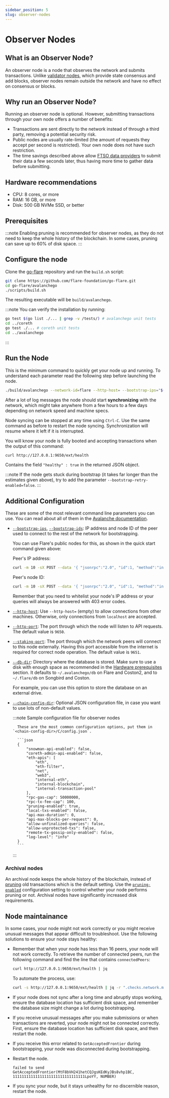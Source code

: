 ```yaml
---
sidebar_position: 5
slug: observer-nodes
---
```


# Observer Nodes

## What is an Observer Node?

An observer node is a node that observes the network and submits transactions. Unlike [validator nodes](validator-node-client), which provide state consensus and add blocks, observer nodes remain outside the network and have no effect on consensus or blocks.

## Why run an Observer Node?

Running an observer node is optional. However, submitting transactions through your own node offers a number of benefits:

- Transactions are sent directly to the network instead of through a third party, removing a potential security risk.
- Public nodes are usually rate-limited (the amount of requests they accept per second is restricted). Your own node does not have such restriction.
- The time savings described above allow [FTSO data providers](glossary.md#data_provider) to submit their data a few seconds later, thus having more time to gather data before submitting.

## Hardware recommendations

- CPU: 8 cores, or more
- RAM: 16 GB, or more
- Disk: 500 GB NVMe SSD, or better

## Prerequisites

:::note
Enabling pruning is recommended for observer nodes, as they do not need to keep the whole history of the blockchain. In some cases, pruning can save up to 60% of disk space.
:::

## Configure the node

Clone the [go-flare](https://github.com/flare-foundation/go-flare) repository and run the `build.sh` script:

```bash
git clone https://github.com/flare-foundation/go-flare.git
cd go-flare/avalanchego
./scripts/build.sh
```

The resulting executable will be `build/avalanchego`.

:::note
You can verify the installation by running:

```bash
go test $(go list ./... | grep -v /tests/) # avalanchego unit tests
cd ../coreth
go test ./... # coreth unit tests
cd ../avalanchego
```

:::

## Run the Node

This is the minimum command to quickly get your node up and running.
To understand each parameter read the following step before launching the node.

```bash
./build/avalanchego --network-id=flare --http-host= --bootstrap-ips="$(curl -m 10 -sX POST --data '{ "jsonrpc":"2.0", "id":1, "method":"info.getNodeIP" }' -H 'content-type:application/json;' https://flare.flare.network/ext/info | jq -r ".result.ip")" --bootstrap-ids="$(curl -m 10 -sX POST --data '{ "jsonrpc":"2.0", "id":1, "method":"info.getNodeID" }' -H 'content-type:application/json;' https://flare.flare.network/ext/info | jq -r ".result.nodeID")"
```

After a lot of log messages the node should start **synchronizing** with the network, which might take anywhere from a few hours to a few days depending on network speed and machine specs.

Node syncing can be stopped at any time using `Ctrl-C`. Use the same command as before to restart the node syncing. Synchronization will resume where it left if it is interrupted.

You will know your node is fully booted and accepting transactions when the output of this command:

```bash
curl http://127.0.0.1:9650/ext/health
```

Contains the field `"healthy" : true` in the returned JSON object.

:::note
If the node gets stuck during bootstrap (it takes far longer than the estimates given above), try to add the parameter `--bootstrap-retry-enabled=false`.
:::

## Additional Configuration

These are some of the most relevant command line parameters you can use.
You can read about all of them in the [Avalanche documentation](https://docs.avax.network/nodes/maintain/avalanchego-config-flags).

- [`--bootstrap-ips`](https://docs.avax.network/nodes/maintain/avalanchego-config-flags#--bootstrap-ips-string),
  [`--bootstrap-ids`](https://docs.avax.network/nodes/maintain/avalanchego-config-flags#--bootstrap-ids-string):
  IP address and node ID of the peer used to connect to the rest of the network for bootstrapping.

  You can use Flare's public nodes for this, as shown in the quick start command given above:

  Peer's IP address:

  ```bash
  curl -m 10 -sX POST --data '{ "jsonrpc":"2.0", "id":1, "method":"info.getNodeIP" }' -H 'content-type:application/json;' https://flare.flare.network/ext/info | jq -r ".result.ip"
  ```

  Peer's node ID:

  ```bash
  curl -m 10 -sX POST --data '{ "jsonrpc":"2.0", "id":1, "method":"info.getNodeID" }' -H 'content-type:application/json;' https://flare.flare.network/ext/info | jq -r ".result.nodeID"
  ```

  Remember that you need to whitelist your node's IP address or your queries will always be answered with 403 error codes.

- [`--http-host`](https://docs.avax.network/nodes/maintain/avalanchego-config-flags#--http-host-string):
  Use `--http-host=` (empty) to allow connections from other machines.
  Otherwise, only connections from `localhost` are accepted.

- [`--http-port`](https://docs.avax.network/nodes/maintain/avalanchego-config-flags#--http-port-int):
  The port through which the node will listen to API requests.
  The default value is `9650`.

- [`--staking-port`](https://docs.avax.network/nodes/maintain/avalanchego-config-flags#--staking-port-int):
  The port through which the network peers will connect to this node externally.
  Having this port accessible from the internet is required for correct node operation.
  The default value is `9651`.

- [`--db-dir`](https://docs.avax.network/nodes/maintain/avalanchego-config-flags#--db-dir-string-file-path):
  Directory where the database is stored.
  Make sure to use a disk with enough space as recommended in the [Hardware prerequisites](#prerequisites) section.
  It defaults to `~/.avalanchego/db` on Flare and Coston2, and to `~/.flare/db` on Songbird and Coston.

  For example, you can use this option to store the database on an external drive.

- [`--chain-config-dir`](https://docs.avax.network/nodes/maintain/avalanchego-config-flags#--chain-config-dir-string):
  Optional JSON configuration file, in case you want to use lots of non-default values.

  :::note Sample configuration file for observer nodes

        These are the most common configuration options, put them in `<chain-config-dir>/C/config.json`.

        ```json
        {
            "snowman-api-enabled": false,
            "coreth-admin-api-enabled": false,
            "eth-apis": [
                "eth",
                "eth-filter",
                "net",
                "web3",
                "internal-eth",
                "internal-blockchain",
                "internal-transaction-pool"
            ],
            "rpc-gas-cap": 50000000,
            "rpc-tx-fee-cap": 100,
            "pruning-enabled": true,
            "local-txs-enabled": false,
            "api-max-duration": 0,
            "api-max-blocks-per-request": 0,
            "allow-unfinalized-queries": false,
            "allow-unprotected-txs": false,
            "remote-tx-gossip-only-enabled": false,
            "log-level": "info"
        }
        ```

  :::

### Archival nodes

An archival node keeps the whole history of the blockchain, instead of [pruning](glossary.md#pruning) old transactions which is the default setting.
Use the [`pruning-enabled`](https://docs.avax.network/nodes/maintain/chain-config-flags#pruning-enabled-boolean) configuration setting to control whether your node performs pruning or not.
Archival nodes have significantly increased disk requirements.

## Node maintainance

In some cases, your node might not work correctly or you might receive unusual messages that appear difficult to troubleshoot.
Use the following solutions to ensure your node stays healthy:

- Remember that when your node has less than 16 peers, your node will not work correctly.
  To retrieve the number of connected peers, run the following command and find the line that contains `connectedPeers`:

  ```bash
  curl http://127.0.0.1:9650/ext/health | jq
  ```

  To automate the process, use:

  ```bash
  curl -s http://127.0.0.1:9650/ext/health | jq -r ".checks.network.message.connectedPeers"
  ```

- If your node does not sync after a long time and abruptly stops working, ensure the database location has sufficient disk space, and remember the database size might change a lot during bootstrapping.
- If you receive unusual messages after you make submissions or when transactions are reverted, your node might not be connected correctly.
  First, ensure the database location has sufficient disk space, and then restart the node.
- If you receive this error related to `GetAcceptedFrontier` during bootstrapping, your node was disconnected during bootstrapping.
- Restart the node.

  ```text
  failed to send GetAcceptedFrontier(MtF8bVH241hetCQJgsKEdKyJBs8vhp1BC, 11111111111111111111111111111111LpoYY, NUMBER)
  ```

* If you sync your node, but it stays unhealthy for no discernible reason, restart the node.
